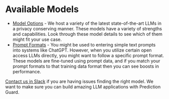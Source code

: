 # Available Models

- [Model Options](models/details) - We host a variety of the latest state-of-the-art LLMs in a privacy conserving manner. These models have a variety of strengths and capabilities. Look through these model details to see which of them might fit your use case.
- [Prompt Formats](models/prompts) - You might be used to entering simple text prompts into systems like ChatGPT. However, when you utilize certain open access LLMs directly, you might want to follow a specific prompt format. These models are fine-tuned using prompt data, and if you match your prompt formats to that training data format then you can see boosts in performance.

[Contact us in Slack](support) if you are having issues finding the right model. We want to make sure you can build amazing LLM applications with Prediction Guard.
